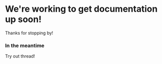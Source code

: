 # We're working to get documentation up soon!
Thanks for stopping by!

### In the meantime
Try out thread!



<PackageManager />